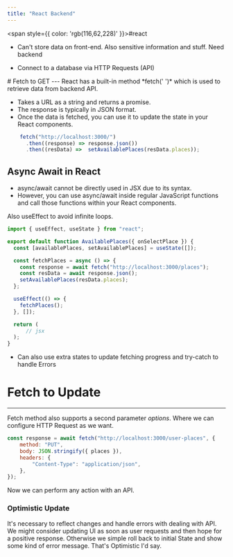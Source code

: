 ```yaml
---
title: "React Backend"
---
```



<span style={{ color: 'rgb(116,62,228)' }}>#react</span> 

- Can't store data on front-end. Also sensitive information and stuff. Need backend
<ImageZoom src="https://raw.githubusercontent.com/himanshu864/DevObs/refs/heads/main/Assets/Pasted%20image%2020240817170554.png" alt="Pasted image 20240817170554.png" />

- Connect to a database via HTTP Requests (API)
<ImageZoom src="https://raw.githubusercontent.com/himanshu864/DevObs/refs/heads/main/Assets/Pasted%20image%2020240817171503.png" alt="Pasted image 20240817171503.png" />
# Fetch to GET
---
React has a built-in method *fetch(' ')* which is used to retrieve data from backend API.

- Takes a URL as a string and returns a promise.
- The response is typically in JSON format.
 - Once the data is fetched, you can use it to update the state in your React components.

```jsx
    fetch("http://localhost:3000/")
      .then((response) => response.json())
      .then((resData) =>  setAvailablePlaces(resData.places));
```

## Async Await in React

- async/await cannot be directly used in JSX due to its syntax.
- However, you can use async/await inside regular JavaScript functions and call those functions within your React components.

Also useEffect to avoid infinite loops.

```jsx
import { useEffect, useState } from "react";

export default function AvailablePlaces({ onSelectPlace }) {
  const [availablePlaces, setAvailablePlaces] = useState([]);

  const fetchPlaces = async () => {
    const response = await fetch("http://localhost:3000/places");
    const resData = await response.json();
    setAvailablePlaces(resData.places);
  };

  useEffect(() => {
    fetchPlaces();
  }, []);

  return (
	  // jsx
  );
}
```

- Can also use extra states to update fetching progress and try-catch to handle Errors

# Fetch to Update
---
Fetch method also supports a second parameter *options*. Where we can configure HTTP Request as we want.

```jsx
const response = await fetch("http://localhost:3000/user-places", {
    method: "PUT",
    body: JSON.stringify({ places }),
    headers: {
	    "Content-Type": "application/json",
    },
});
```

Now we can perform any action with an API.

### Optimistic Update

It's necessary to reflect changes and handle errors with dealing with API.
We might consider updating UI as soon as user requests and then hope for a positive response.
Otherwise we simple roll back to initial State and show some kind of error message.
That's Optimistic I'd say.
